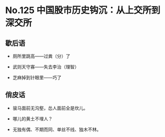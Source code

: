 # No.125 中国股市历史钩沉：从上交所到深交所

## 歇后语

- 厕所里跳高——过粪（分）了

- 武则天守寡——失去李治（理智）

- 芝麻掉到针眼里——巧了

## 俏皮话

- 骏马面前无沟壑，怂人面前全是坎儿。

- 哪儿的黄土不埋人？

- 无独有偶、不期而同、单丝不线、独木不林。
